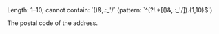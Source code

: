 <ResponseField name="PostalCode" type="string" >
Length: 1–10; cannot contain: `()&,.:_'/` (pattern: `^(?!.*[()&,.:_'/]).{1,10}$`) 

The postal code of the address.
</ResponseField>